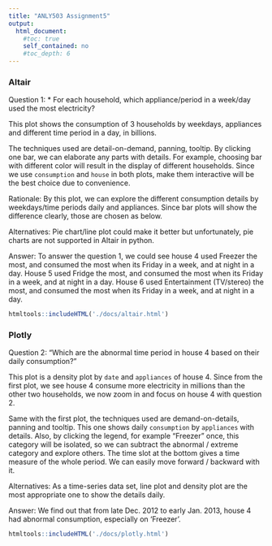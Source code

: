 ```yaml
---
title: "ANLY503 Assignment5"
output:
  html_document:
    #toc: true
    self_contained: no
    #toc_depth: 6
---
```


### Altair

Question 1: 
* For each household, which appliance/period in a week/day used the most electricity? 

This plot shows the consumption of 3 households by weekdays, appliances and different time period in a day, in billions. 

The techniques used are detail-on-demand, panning, tooltip. By clicking one bar, we can elaborate any parts with details. For example, choosing bar with different color will result in the display of different households. Since we use `consumption` and `house` in both plots, make them interactive will be the best choice due to convenience. 

Rationale:
By this plot, we can explore the different consumption details by weekdays/time periods daily and appliances. Since bar plots will show the difference clearly, those are chosen as below. 

Alternatives:
Pie chart/line plot could make it better but unfortunately, pie charts are not supported in Altair in python.

Answer:
To answer the question 1, we could see house 4 used Freezer the most, and consumed the most when its Friday in a week, and at night in a day. House 5 used Fridge the most, and consumed the most when its Friday in a week, and at night in a day. House 6 used Entertainment (TV/stereo) the most, and consumed the most when its Friday in a week, and at night in a day.

```r
htmltools::includeHTML('./docs/altair.html')
```


### Plotly
Question 2: "Which are the abnormal time period in house 4 based on their daily consumption?"

This plot is a density plot by `date` and `appliances` of house 4. Since from the first plot, we see house 4 consume more electricity in millions than the other two households, we now zoom in and focus on house 4 with question 2. 

Same with the first plot, the techniques used are demand-on-details, panning and tooltip. This one shows daily `consumption` by `appliances` with details. Also, by clicking the legend, for example "Freezer" once, this category will be isolated, so we can subtract the abnormal / extreme category and explore others. The time slot at the bottom gives a time measure of the whole period. We can easily move forward / backward with it. 

Alternatives:
As a time-series data set, line plot and density plot are the most appropriate one to show the details daily.

Answer:
We find out that from late Dec. 2012 to early Jan. 2013, house 4 had abnormal consumption, especially on 'Freezer'.

```r
htmltools::includeHTML('./docs/plotly.html')
```


